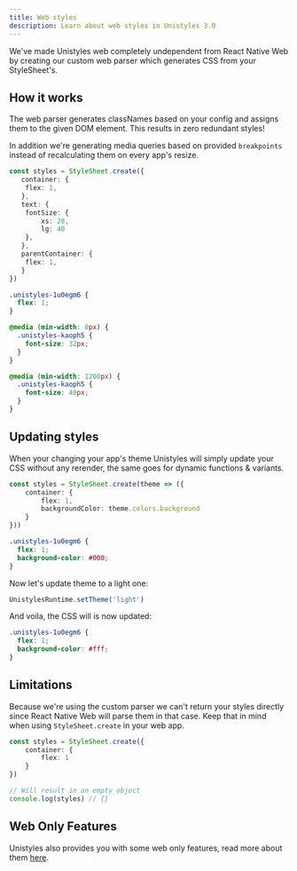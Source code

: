 ```yaml
---
title: Web styles
description: Learn about web styles in Unistyles 3.0
---
```


We've made Unistyles web completely undependent from React Native Web by creating our custom web parser which generates CSS from your StyleSheet's.

## How it works

The web parser generates classNames based on your config and assigns them to the given DOM element. This results in zero redundant styles!

In addition we're generating media queries based on provided `breakpoints` instead of recalculating them on every app's resize.

```ts
const styles = StyleSheet.create({
   container: {
    flex: 1,
   },
   text: {
    fontSize: {
        xs: 28,
        lg: 40
    },
   },
   parentContainer: {
    flex: 1,
   }
})
```

```css
.unistyles-1u0egm6 {
  flex: 1;
}

@media (min-width: 0px) {
  .unistyles-kaoph5 {
    font-size: 32px;
  }
}

@media (min-width: 1200px) {
  .unistyles-kaoph5 {
    font-size: 40px;
  }
}
```

## Updating styles

When your changing your app's theme Unistyles will simply update your CSS without any rerender, the same goes for dynamic functions & variants.

```ts
const styles = StyleSheet.create(theme => ({
    container: {
        flex: 1,
        backgroundColor: theme.colors.background
    }
}))
```

```css
.unistyles-1u0egm6 {
  flex: 1;
  background-color: #000;
}
```

Now let's update theme to a light one:

```ts
UnistylesRuntime.setTheme('light')
```

And voila, the CSS will is now updated:

```css
.unistyles-1u0egm6 {
  flex: 1;
  background-color: #fff;
}
```

## Limitations

Because we're using the custom parser we can't return your styles directly since React Native Web will parse them in that case.
Keep that in mind when using `StyleSheet.create` in your web app.

```ts
const styles = StyleSheet.create({
    container: {
        flex: 1
    }
})

// Will result in an empty object
console.log(styles) // {}
```

## Web Only Features

Unistyles also provides you with some web only features, read more about them [here](/v3/references/web-only).
